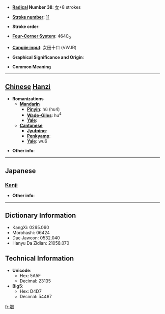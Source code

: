 * '''[[Wiktionary:Chinese radical index| Radical]] Number 38''': [[Wiktionary:Chinese radical index 女|女]]+8 strokes

* '''[[Wiktionary:Chinese total strokes index|Stroke number]]''': [[Wiktionary:Chinese total strokes index 11|11]]

* '''Stroke order''': 

* '''[[Wiktionary:Chinese four corner index|Four-Corner System]]''': 4640<sub>0</sub>

* '''[[Wiktionary:Chinese Cangjie index|Cangjie input]]''': 女田十口 (VWJR)

* '''Graphical Significance and Origin''': 

* '''Common Meaning'''

----

== [[Chinese]] [[Hanzi]] ==

* '''Romanizations'''
** '''[[Mandarin]]'''
*** '''[[Pinyin]]''': hù (hu4)
*** '''[[Wade-Giles]]''': hu<sup>4</sup>
*** '''[[Yale]]''': 
** '''[[Cantonese]]'''
*** '''[[Jyutping]]''':
*** '''[[Penkyamp]]''': 
*** '''[[Yale]]''': wu6

* '''Other info''': 

----

==Japanese==
===[[Kanji]]===
{{kanji|on readings=[[こ]] (ko), [[ご]] (go)
|kun readings=[[こいしたう]] (koishitau), [[おしむ]] (oshimu), [[よい]] (yoi)
}}

* '''Other info''':  

----

== Dictionary Information ==

* KangXi: 0265.060
* Morohashi: 06424
* Dae Jaweon: 0532.040
* Hanyu Da Zidian: 21058.070

== Technical Information ==

* '''Unicode''':
** Hex: 5A5F
** Decimal: 23135
* '''Big5''':
** Hex: D4D7
** Decimal: 54487

[[fr:婟]]